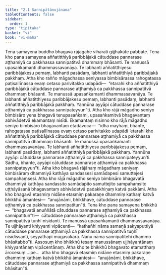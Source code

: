 ```yaml
---
title: "2.1 Sannipātānujānana"
tableOfContents: false
sidebar:
  order: 1
type: "tipitaka"
basket: "vi"
book: "vi-maha"
---
```



<DynamicBreadcrumb />

<Division number="132" book="vi-maha">

<Paragraph number="580" book="vi-maha">
Tena samayena buddho bhagavā rājagahe viharati gijjhakūṭe pabbate. Tena kho pana samayena aññatitthiyā paribbājakā cātuddase pannarase aṭṭhamiyā ca pakkhassa sannipatitvā dhammaṃ bhāsanti. Te manussā upasaṅkamanti dhammassavanāya. Te labhanti aññatitthiyesu paribbājakesu pemaṃ, labhanti pasādaṃ, labhanti aññatitthiyā paribbājakā pakkhaṃ. Atha kho rañño māgadhassa seniyassa bimbisārassa rahogatassa paṭisallīnassa evaṃ cetaso parivitakko udapādi—  “etarahi kho aññatitthiyā paribbājakā cātuddase pannarase aṭṭhamiyā ca pakkhassa sannipatitvā dhammaṃ bhāsanti. Te manussā upasaṅkamanti dhammassavanāya. Te labhanti aññatitthiyesu paribbājakesu pemaṃ, labhanti pasādaṃ, labhanti aññatitthiyā paribbājakā pakkhaṃ. Yannūna ayyāpi cātuddase pannarase aṭṭhamiyā ca pakkhassa sannipateyyun”ti.
</Paragraph>

<Paragraph number="581" book="vi-maha">
Atha kho rājā māgadho seniyo bimbisāro yena bhagavā tenupasaṅkami, upasaṅkamitvā bhagavantaṃ abhivādetvā ekamantaṃ nisīdi. Ekamantaṃ nisinno kho rājā māgadho seniyo bimbisāro bhagavantaṃ etadavoca—  “idha mayhaṃ, bhante, rahogatassa paṭisallīnassa evaṃ cetaso parivitakko udapādi ‘etarahi kho aññatitthiyā paribbājakā cātuddase pannarase aṭṭhamiyā ca pakkhassa sannipatitvā dhammaṃ bhāsanti. Te manussā upasaṅkamanti dhammassavanāya. Te labhanti aññatitthiyesu paribbājakesu pemaṃ, labhanti pasādaṃ, labhanti aññatitthiyā paribbājakā pakkhaṃ. Yannūna ayyāpi cātuddase pannarase aṭṭhamiyā ca pakkhassa sannipateyyun’ti. Sādhu, bhante, ayyāpi cātuddase pannarase aṭṭhamiyā ca pakkhassa sannipateyyun”ti. Atha kho bhagavā rājānaṃ māgadhaṃ seniyaṃ bimbisāraṃ dhammiyā kathāya sandassesi samādapesi samuttejesi sampahaṃsesi. Atha kho rājā māgadho seniyo bimbisāro bhagavatā dhammiyā kathāya sandassito samādapito samuttejito sampahaṃsito uṭṭhāyāsanā bhagavantaṃ abhivādetvā padakkhiṇaṃ katvā pakkāmi. Atha kho bhagavā etasmiṃ nidāne etasmiṃ pakaraṇe dhammiṃ kathaṃ katvā bhikkhū āmantesi—  “anujānāmi, bhikkhave, cātuddase pannarase aṭṭhamiyā ca pakkhassa sannipatitun”ti.
</Paragraph>

<Paragraph number="582" book="vi-maha">
Tena kho pana samayena bhikkhū—  “bhagavatā anuññātā cātuddase pannarase aṭṭhamiyā ca pakkhassa sannipatitun”ti—  cātuddase pannarase aṭṭhamiyā ca pakkhassa sannipatitvā tuṇhī nisīdanti. Te manussā upasaṅkamanti dhammassavanāya. Te ujjhāyanti khiyyanti vipācenti—  “kathañhi nāma samaṇā sakyaputtiyā cātuddase pannarase aṭṭhamiyā ca pakkhassa sannipatitvā tuṇhī nisīdissanti, seyyathāpi mūgasūkarā. Nanu nāma sannipatitehi dhammo bhāsitabbo”ti. Assosuṃ kho bhikkhū tesaṃ manussānaṃ ujjhāyantānaṃ khiyyantānaṃ vipācentānaṃ. Atha kho te bhikkhū bhagavato etamatthaṃ ārocesuṃ …pe…  atha kho bhagavā etasmiṃ nidāne etasmiṃ pakaraṇe dhammiṃ kathaṃ katvā bhikkhū āmantesi—  “anujānāmi, bhikkhave, cātuddase pannarase aṭṭhamiyā ca pakkhassa sannipatitvā dhammaṃ bhāsitun”ti.
</Paragraph>
</Division>
